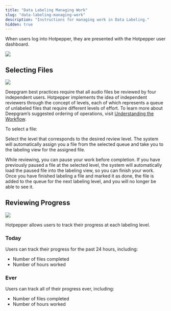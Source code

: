 ```yaml
---
title: "Data Labeling Managing Work"
slug: "data-labeling-managing-work"
description: "Instructions for managing work in Data Labeling."
hidden: true
---
```


When users log into Hotpepper, they are presented with the Hotpepper user dashboard.

![](/images/a10ad2f-image.png)

## Selecting Files

![](/images/76085a8-image.png)

Deepgram best practices require that all audio files be reviewed by four independent users. Hotpepper implements the idea of independent reviewers through the concept of levels, each of which represents a queue of unlabeled files that require different levels of effort. To learn more about Deepgram’s suggested ordering of operations, visit [Understanding the Workflow](/data-labeling-understanding-the-workflow).

To select a file:

Select the level that corresponds to the desired review level. The system will automatically assign you a file from the selected queue and take you to the labeling view for the assigned file.

<Info>
While reviewing, you can pause your work before completion. If you have previously paused a file at the selected level, the system will automatically load the paused file into the labeling view, so you can finish your work.
</Info>

<Info>
Once you have finished labeling a file and marked it as done, the file is added to the queue for the next labeling level, and you will no longer be able to see it.
</Info>

## Reviewing Progress

![](/images/f6ba2f3-image.png)

Hotpepper allows users to track their progress at each labeling level.

### Today

Users can track their progress for the past 24 hours, including:

- Number of files completed
- Number of hours worked

### Ever

Users can track all of their progress ever, including:

- Number of files completed
- Number of hours worked
